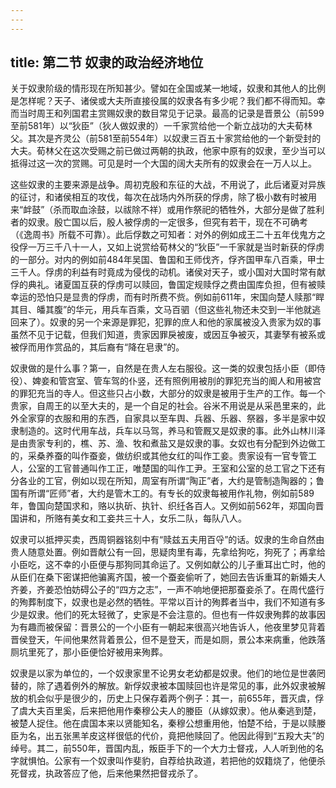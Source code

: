 ```yaml
---
---
---
```

title: 第二节 奴隶的政治经济地位
---




关于奴隶阶级的情形现在所知甚少。譬如在全国或某一地域，奴隶和其他人的比例是怎样呢？天子、诸侯或大夫所直接役属的奴隶各有多少呢？我们都不得而知。幸而当时周王和列国君主赏赐奴隶的数目常见于记录。最高的记录是晋景公（前599至前581年）以“狄臣”（狄人做奴隶的）一千家赏给他一个新立战功的大夫荀林父。其次是齐灵公（前581至前554年）以奴隶三百五十家赏给他的一个新受封的大夫。荀林父在这次受赐之前已做过两朝的执政，他家中原有的奴隶，至少当可以抵得过这一次的赏赐。可见是时一个大国的阔大夫所有的奴隶会在一万人以上。

这些奴隶的主要来源是战争。周初克殷和东征的大战，不用说了，此后诸夏对异族的征讨，和诸侯相互的攻伐，每次在战场内外所获的俘虏，除了极小数有时被用来“衅鼓”（杀而取血涂鼓，以祓除不祥）或用作祭祀的牺牲外，大部分是做了胜利者的奴隶。殷亡国以后，殷人被俘虏的一定很多，但究有若干，现在不可确考（《逸周书》所载不可靠）。此后俘数之可知者：对外的例如成王二十五年伐鬼方之役俘一万三千八十一人，又如上说赏给荀林父的“狄臣”一千家就是当时新获的俘虏的一部分。对内的例如前484年吴国、鲁国和王师伐齐，俘齐国甲车八百乘，甲士三千人。俘虏的利益有时竟成为侵伐的动机。诸侯对天子，或小国对大国时常有献俘的典礼。诸夏国互获的俘虏可以赎回，鲁国定规赎俘之费由国库负担，但有被赎幸运的恐怕只是显贵的俘虏，而有时所费不赀。例如前611年，宋国向楚人赎那“睅其目、皤其腹”的华元，用兵车百乘，文马百驷（但这些礼物还未交到一半他就逃回来了）。奴隶的另一个来源是罪犯，犯罪的庶人和他的家属被没入贵家为奴的事虽然不见于记载，但我们知道，贵家因罪戾被废，或因互争被灭，其妻孥有被系或被俘而用作赏品的，其后裔有“降在皂隶”的。

奴隶做的是什么事？第一，自然是在贵人左右服役。这一类的奴隶包括小臣（即侍役）、婢妾和管宫室、管车驾的仆竖，还有照例用被刖的罪犯充当的阍人和用被宫的罪犯充当的寺人。但这些只占小数，大部分的奴隶是被用于生产的工作。每一个贵家，自周王的以至大夫的，是一个自足的社会。谷米不用说是从采邑里来的，此外全家穿的衣服和用的东西，自家具以至车舆、兵器、乐器、祭器，多半是家中奴隶制造的。这时代用车战，兵车以马驾，养马和管厩又是奴隶的事。此外山林川泽是由贵家专利的，樵、苏、渔、牧和煮盐又是奴隶的事。女奴也有分配到外边做工的，采桑养蚕的叫作蚕妾，做纺织或其他女红的叫作工妾。贵家设有一官专管工人，公室的工官普通叫作工正，唯楚国的叫作工尹。王室和公室的总工官之下还有分各业的工官，例如以现在所知，周室有所谓“陶正”者，大约是管制造陶器的；鲁国有所谓“匠师”者，大约是管木工的。有专长的奴隶每被用作礼物，例如前589年，鲁国向楚国求和，赂以执斫、执针、织纴各百人。又例如前562年，郑国向晋国讲和，所赂有美女和工妾共三十人，女乐二队，每队八人。

奴隶可以抵押买卖，西周铜器铭刻中有“赎兹五夫用百寽”的话。奴隶的生命自然由贵人随意处置。例如晋献公有一回，思疑肉里有毒，先拿给狗吃，狗死了；再拿给小臣吃，这不幸的小臣便与那狗同其命运了。又例如献公的儿子重耳出亡时，他的从臣们在桑下密谋把他骗离齐国，被一个蚕妾偷听了，她回去告诉重耳的新婚夫人齐姜，齐姜恐怕妨碍公子的“四方之志”，一声不响地便把那蚕妾杀了。在周代盛行的殉葬制度下，奴隶也是必然的牺牲。平常以百计的殉葬者当中，我们不知道有多少是奴隶。他们的死太轻微了，史家是不会注意的。但也有一件奴隶殉葬的故事因为有趣而被保留：晋景公的一个小臣有一朝起来很高兴地告诉人，他夜里梦见背着晋侯登天，午间他果然背着景公，但不是登天，而是如厕，景公本来病重，他跌落厕坑里死了，那小臣便恰好被用来殉葬。

奴隶是以家为单位的，一个奴隶家里不论男女老幼都是奴隶。他们的地位是世袭罔替的，除了遇着例外的解放。新俘奴隶被本国赎回也许是常见的事，此外奴隶被解放的机会似乎是很少的，历史上只保存着两个例子：其一，前655年，晋灭虞，俘了虞大夫百里奚，后来把他用作秦穆公夫人的媵臣（从嫁奴隶）。他从秦逃到楚，被楚人捉住。他在虞国本来以贤能知名，秦穆公想重用他，怕楚不给，于是以赎媵臣为名，出五张黑羊皮这样很低的代价，竟把他赎回了。他因此得到“五羖大夫”的绰号。其二，前550年，晋国内乱，叛臣手下的一个大力士督戎，人人听到他的名字就惧怕。公家有一个奴隶叫作斐豹，自荐给执政道，若把他的奴籍烧了，他便杀死督戎，执政答应了他，后来他果然把督戎杀了。